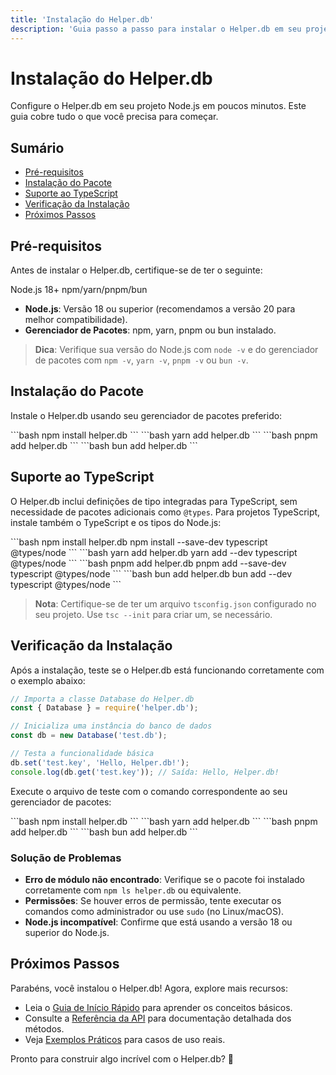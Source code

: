 ```yaml
---
title: 'Instalação do Helper.db'
description: 'Guia passo a passo para instalar o Helper.db em seu projeto Node.js de forma rápida e fácil.'
---
```



# Instalação do Helper.db

Configure o Helper.db em seu projeto Node.js em poucos minutos. Este guia cobre tudo o que você precisa para começar.

## Sumário
- [Pré-requisitos](#pré-requisitos)
- [Instalação do Pacote](#instalação-do-pacote)
- [Suporte ao TypeScript](#suporte-ao-typescript)
- [Verificação da Instalação](#verificação-da-instalação)
- [Próximos Passos](#próximos-passos)

## Pré-requisitos

Antes de instalar o Helper.db, certifique-se de ter o seguinte:

<Badge variant="default" aria-label="Versão mínima do Node.js">Node.js 18+</Badge>
<Badge variant="default" aria-label="Gerenciadores de pacotes suportados">npm/yarn/pnpm/bun</Badge>

- **Node.js**: Versão 18 ou superior (recomendamos a versão 20 para melhor compatibilidade).
- **Gerenciador de Pacotes**: npm, yarn, pnpm ou bun instalado.

> **Dica**: Verifique sua versão do Node.js com `node -v` e do gerenciador de pacotes com `npm -v`, `yarn -v`, `pnpm -v` ou `bun -v`.

## Instalação do Pacote

Instale o Helper.db usando seu gerenciador de pacotes preferido:

<Tabs aria-label="Opções de instalação do Helper.db com diferentes gerenciadores de pacotes">
  <TabItem label="npm">
  ```bash
  npm install helper.db
  ```
  </TabItem>
  <TabItem label="yarn">
  ```bash
  yarn add helper.db
  ```
  </TabItem>
  <TabItem label="pnpm">
  ```bash
  pnpm add helper.db
  ```
  </TabItem>
  <TabItem label="bun">
  ```bash
  bun add helper.db
  ```
  </TabItem>
</Tabs>

## Suporte ao TypeScript

O Helper.db inclui definições de tipo integradas para TypeScript, sem necessidade de pacotes adicionais como `@types`. Para projetos TypeScript, instale também o TypeScript e os tipos do Node.js:

<Tabs aria-label="Instalação do Helper.db com suporte ao TypeScript">
  <TabItem label="npm">
  ```bash
  npm install helper.db
  npm install --save-dev typescript @types/node
  ```
  </TabItem>
  <TabItem label="yarn">
  ```bash
  yarn add helper.db
  yarn add --dev typescript @types/node
  ```
  </TabItem>
  <TabItem label="pnpm">
  ```bash
  pnpm add helper.db
  pnpm add --save-dev typescript @types/node
  ```
  </TabItem>
  <TabItem label="bun">
  ```bash
  bun add helper.db
  bun add --dev typescript @types/node
  ```
  </TabItem>
</Tabs>

> **Nota**: Certifique-se de ter um arquivo `tsconfig.json` configurado no seu projeto. Use `tsc --init` para criar um, se necessário.

## Verificação da Instalação

Após a instalação, teste se o Helper.db está funcionando corretamente com o exemplo abaixo:

```javascript title="test.js"
// Importa a classe Database do Helper.db
const { Database } = require('helper.db');

// Inicializa uma instância do banco de dados
const db = new Database('test.db');

// Testa a funcionalidade básica
db.set('test.key', 'Hello, Helper.db!');
console.log(db.get('test.key')); // Saída: Hello, Helper.db!
```

Execute o arquivo de teste com o comando correspondente ao seu gerenciador de pacotes:

<Tabs>
  <TabItem label="npm">
  ```bash
  npm install helper.db
  ```
  </TabItem>
  <TabItem label="yarn">
  ```bash
  yarn add helper.db
  ```
  </TabItem>
  <TabItem label="pnpm">
  ```bash
  pnpm add helper.db
  ```
  </TabItem>
  <TabItem label="bun">
  ```bash
  bun add helper.db
  ```
  </TabItem>
</Tabs>

### Solução de Problemas
- **Erro de módulo não encontrado**: Verifique se o pacote foi instalado corretamente com `npm ls helper.db` ou equivalente.
- **Permissões**: Se houver erros de permissão, tente executar os comandos como administrador ou use `sudo` (no Linux/macOS).
- **Node.js incompatível**: Confirme que está usando a versão 18 ou superior do Node.js.

## Próximos Passos

Parabéns, você instalou o Helper.db! Agora, explore mais recursos:

- Leia o [Guia de Início Rápido](/guides/quick-start/) para aprender os conceitos básicos.
- Consulte a [Referência da API](/guides/database/) para documentação detalhada dos métodos.
- Veja [Exemplos Práticos](/guides/examples/) para casos de uso reais.

Pronto para construir algo incrível com o Helper.db? 🚀